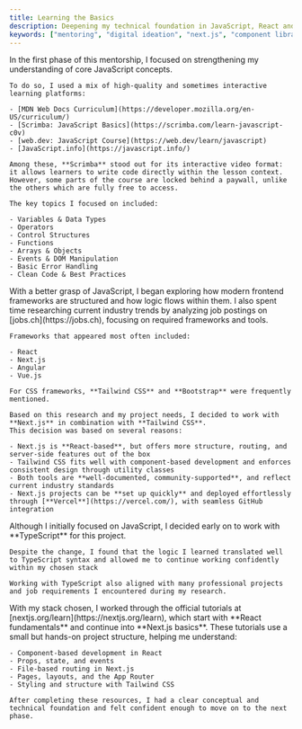 ```yaml
---
title: Learning the Basics
description: Deepening my technical foundation in JavaScript, React and Next.js.
keywords: ["mentoring", "digital ideation", "next.js", "component library", "ui development", "documents", "javascript", "react"]
---
```


<Step>

  <StepItem title="Getting Started with JavaScript Fundamentals">
    In the first phase of this mentorship, I focused on strengthening my understanding of core JavaScript concepts.  
    
    To do so, I used a mix of high-quality and sometimes interactive learning platforms:

    - [MDN Web Docs Curriculum](https://developer.mozilla.org/en-US/curriculum/)
    - [Scrimba: JavaScript Basics](https://scrimba.com/learn-javascript-c0v)
    - [web.dev: JavaScript Course](https://web.dev/learn/javascript)
    - [JavaScript.info](https://javascript.info/)

    Among these, **Scrimba** stood out for its interactive video format: it allows learners to write code directly within the lesson context.  
    However, some parts of the course are locked behind a paywall, unlike the others which are fully free to access.

    The key topics I focused on included:

    - Variables & Data Types  
    - Operators  
    - Control Structures  
    - Functions  
    - Arrays & Objects  
    - Events & DOM Manipulation  
    - Basic Error Handling  
    - Clean Code & Best Practices
  </StepItem>

  <StepItem title="Exploring Frontend Frameworks & Tech Stack Research">
    With a better grasp of JavaScript, I began exploring how modern frontend frameworks are structured and how logic flows within them.  
    I also spent time researching current industry trends by analyzing job postings on [jobs.ch](https://jobs.ch), focusing on required frameworks and tools.

    Frameworks that appeared most often included:

    - React  
    - Next.js  
    - Angular  
    - Vue.js  

    For CSS frameworks, **Tailwind CSS** and **Bootstrap** were frequently mentioned.

    Based on this research and my project needs, I decided to work with **Next.js** in combination with **Tailwind CSS**.  
    This decision was based on several reasons:

    - Next.js is **React-based**, but offers more structure, routing, and server-side features out of the box  
    - Tailwind CSS fits well with component-based development and enforces consistent design through utility classes  
    - Both tools are **well-documented, community-supported**, and reflect current industry standards  
    - Next.js projects can be **set up quickly** and deployed effortlessly through [**Vercel**](https://vercel.com/), with seamless GitHub integration
  </StepItem>

  <StepItem title="Switching to TypeScript and Embracing Modern Syntax">
    Although I initially focused on JavaScript, I decided early on to work with **TypeScript** for this project.  
    
    Despite the change, I found that the logic I learned translated well to TypeScript syntax and allowed me to continue working confidently within my chosen stack

    Working with TypeScript also aligned with many professional projects and job requirements I encountered during my research.
  </StepItem>

  <StepItem title="Learning React & Next.js through Practice">
    With my stack chosen, I worked through the official tutorials at [nextjs.org/learn](https://nextjs.org/learn), which start with **React fundamentals** and continue into **Next.js basics**.  
    These tutorials use a small but hands-on project structure, helping me understand:

    - Component-based development in React  
    - Props, state, and events  
    - File-based routing in Next.js  
    - Pages, layouts, and the App Router  
    - Styling and structure with Tailwind CSS

    After completing these resources, I had a clear conceptual and technical foundation and felt confident enough to move on to the next phase.
  </StepItem>

</Step>